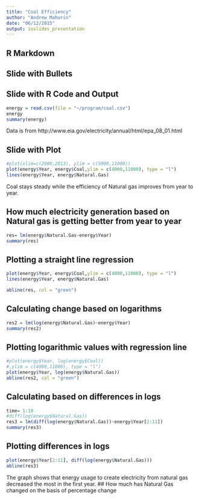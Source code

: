 ```yaml
---
title: "Coal Efficiency"
author: "Andrew Mahurin"
date: "06/12/2015"
output: ioslides_presentation
---
```


## R Markdown


## Slide with Bullets


## Slide with R Code and Output

```r
energy = read.csv(file = "~/program/coal.csv")
energy
summary(energy)
```

Data is from http://www.eia.gov/electricity/annual/html/epa_08_01.html

## Slide with Plot

```r
#plot(xlim=c(2000,2013), ylim = c(5000,11000))
plot(energy$Year, energy$Coal,ylim = c(4000,11000), type = "l")
lines(energy$Year, energy$Natural.Gas)
```
Coal stays steady while the efficiency of Natural gas improves from year to year.

## How much electricity generation based on Natural gas is getting better from year to year

``` r
res= lm(energy$Natural.Gas~energy$Year)
summary(res)
```
## Plotting a straight line regression
``` r
plot(energy$Year, energy$Coal,ylim = c(4000,11000), type = "l")
lines(energy$Year, energy$Natural.Gas)

abline(res, col = "green")
```

## Calculating change based on logarithms
``` r
res2 = lm(log(energy$Natural.Gas)~energy$Year)
summary(res2)
```
## Plotting logarithmic values with regression line
``` r
#plot(energy$Year, log(energy$Coal))
#,ylim = c(4000,11000), type = "l")
plot(energy$Year, log(energy$Natural.Gas))
abline(res2, col = "green")
```
## Calculating based on differences in logs
``` r
time= 1:10
#diff(log(energy$Natural.Gas))
res3 = lm(diff(log(energy$Natural.Gas))~energy$Year[2:11])
summary(res3)
```

## Plotting differences in logs
``` r
plot(energy$Year[2:11], diff(log(energy$Natural.Gas)))
abline(res3)
```
The graph shows that energy usage to create electricity from natural gas decreased the most in the first year.
## How much has Natural Gas changed on the basis of percentage change
